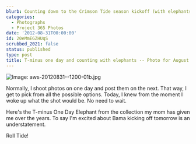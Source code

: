 ```yaml
---
blurb: Counting down to the Crimson Tide season kickoff (with elephants)
categories:
  - Photographs
  - Project 365 Photos
date: '2012-08-31T00:00:00'
id: 20eMmEGZHUqS
scrubbed_2021: false
status: published
type: post
title: T-minus one day and counting with elephants -- Photo for August 31 2012
---
```


![Image: aws-20120831--1200-01b.jpg](/aws-20120831--1200-01b.jpg)

Normally, I shoot photos on one day and post them on the next. That way, I get to pick from all the possible options. Today, I knew from the moment I woke up what the shot would be. No need to wait. 

Here's the T-minus One Day Elephant from the collection my mom has given me over the years. To say I'm excited about Bama kicking off tomorrow is an understatement.

Roll Tide!
